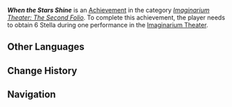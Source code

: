 {{Achievement Infobox
|title        = When the Stars Shine
|id           = 82217
|order id     = 2217
|category     = Imaginarium Theater: The Second Folio
|description  = Complete an entire show in the [[Imaginarium Theater]] having obtained 6 [[Stella]].
|requirements = 
|primogems    = 5
|tracking     = 
|topic        = 
|quest        = 
|hidden       = 
|set          = When the Stars Shine
|tier         = 1
|tiers_total  = 3
}}
'''''When the Stars Shine''''' is an [[Achievement]] in the category ''[[Imaginarium Theater: The Second Folio]]''. To complete this achievement, the player needs to obtain 6 Stella during one performance in the [[Imaginarium Theater]].

==Other Languages==
{{Other Languages|Transclude=When the Stars Shine}}

==Change History==
{{Change History|5.0}}

==Navigation==
{{Achievement Navbox}}